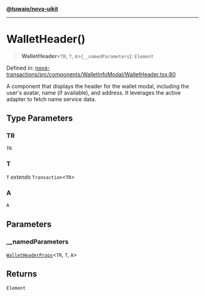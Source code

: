 [**@tuwaio/nova-uikit**](../../../README.md)

***

# WalletHeader()

> **WalletHeader**\<`TR`, `T`, `A`\>(`__namedParameters`): `Element`

Defined in: [nova-transactions/src/components/WalletInfoModal/WalletHeader.tsx:80](https://github.com/TuwaIO/nova-uikit/blob/87cfc2dd068381a9f9b057c1747513f099faa808/packages/nova-transactions/src/components/WalletInfoModal/WalletHeader.tsx#L80)

A component that displays the header for the wallet modal, including the user's avatar,
name (if available), and address. It leverages the active adapter to fetch name service data.

## Type Parameters

### TR

`TR`

### T

`T` *extends* `Transaction`\<`TR`\>

### A

`A`

## Parameters

### \_\_namedParameters

[`WalletHeaderProps`](../type-aliases/WalletHeaderProps.md)\<`TR`, `T`, `A`\>

## Returns

`Element`
